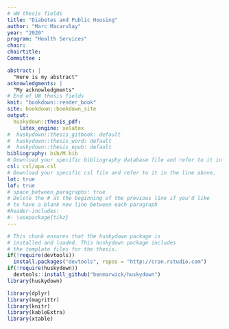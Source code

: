 ```yaml
---
# UW thesis fields
title: "Diabetes and Public Housing"
author: "Marc Macarulay"
year: "2020"
program: "Health Services"
chair:
chairtitle:
Committee :

abstract: |
  "Here is my abstract"
acknowledgments: |
  "My acknowledgments"
# End of UW thesis fields
knit: "bookdown::render_book"
site: bookdown::bookdown_site
output:
  huskydown::thesis_pdf:
    latex_engine: xelatex
#  huskydown::thesis_gitbook: default
#  huskydown::thesis_word: default
#  huskydown::thesis_epub: default
bibliography: bib/M.bib
# Download your specific bibliography database file and refer to it in the line above.
csl: csl/apa.csl
# Download your specific csl file and refer to it in the line above.
lot: true
lof: true
# space_between_paragraphs: true
# Delete the # at the beginning of the previous line if you'd like
# to have a blank new line between each paragraph
#header-includes:
#- \usepackage{tikz}
---
```


<!--
Above is the YAML (YAML Ain't Markup Language) header that includes a lot of metadata used to produce the document.  Be careful with spacing in this header!

If you'd like to include a comment that won't be produced in your resulting file enclose it in a block like this.
-->

<!--
If you receive a duplicate label error after knitting, make sure to delete the index.Rmd file and then knit again.
-->

```r
# This chunk ensures that the huskydown package is
# installed and loaded. This huskydown package includes
# the template files for the thesis.
if(!require(devtools))
  install.packages("devtools", repos = "http://cran.rstudio.com")
if(!require(huskydown))
  devtools::install_github("benmarwick/huskydown")
library(huskydown)
```

```r
library(dplyr)
library(magrittr)
library(knitr)
library(kableExtra)
library(xtable)
```
<!-- The {.unnumbered} option here means that the introduction will be "Chapter 0." You can also use {-} for no numbers on chapters. -->
